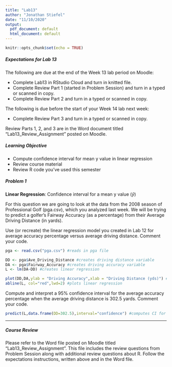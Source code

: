 ```yaml
---
title: "Lab13"
author: "Jonathan Stiefel"
date: "11/10/2020"
output:
  pdf_document: default
  html_document: default
---
```


```r
knitr::opts_chunk$set(echo = TRUE)
```
##### Expectations for Lab 13
The following are due at the end of the Week 13 lab period on Moodle:

  + Complete Lab13 in RStudio Cloud and turn in knitted file.
  + Complete Review Part 1 (started in Problem Session) and turn in a typed or scanned     in copy.
  + Complete Review Part 2 and turn in a typed or scanned in copy.

The following is due before the start of your Week 14 lab next week:

 + Complete Review Part 3 and turn in a typed or scanned in copy.

Review Parts 1, 2, and 3 are in the Word document titled "Lab13_Review_Assignment" posted on Moodle.

##### Learning Objective
+ Compute confidence interval for mean y value in linear regression
+ Review course material
+ Review R code you've used this semester

##### Problem 1
**Linear Regression**: Confidence interval for a mean y value ($\hat y$)

For this question we are going to look at the data from the 2008 season of Professional Golf (pga.csv), which you analyzed last week. We will be trying to predict a golfer's Fairway Accuracy (as a percentage) from their Average Driving Distance (in yards). 

Use (or recreate) the linear regression model you created in Lab 12 for average accuracy percentage versus average driving distance. Comment your code.

```r
pga <- read.csv("pga.csv") #reads in pga file

DD <- pga$Ave_Driving_Distance #creates driving distance variable
DA <- pga$Fairway_Accuracy #creates driving accuracy variable
L <- lm(DA~DD) #creates linear regression

plot(DD,DA,ylab = "Driving Accuracy",xlab = "Driving Distance (yds)") #plots 
abline(L, col="red",lwd=2) #plots linear regression

```


Compute and interpret a 95% confidence interval for the average accuracy percentage when the average driving distance is 302.5 yards.  Comment your code.
```r
predict(L,data.frame(DD=302.5),interval="confidence") #computes CI for DD=302.5
```


****
##### Course Review
Please refer to the Word file posted on Moodle titled "Lab13_Review_Assignment".  This file includes the review questions from Problem Session along with additional review questions about R. Follow the expectations instructions, written above and in the Word file.

